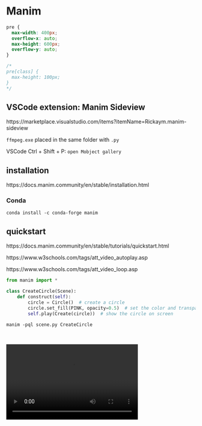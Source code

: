 # Manim

```css
pre {
  max-width: 400px;
  overflow-x: auto;
  max-height: 600px;
  overflow-y: auto;
}

/*
pre[class] {
  max-height: 100px;
}
*/
```

## VSCode extension: Manim Sideview

https://marketplace.visualstudio.com/items?itemName=Rickaym.manim-sideview

`ffmpeg.exe` placed in the same folder with `.py`

VSCode Ctrl + Shift + P: `open Mobject gallery`

## installation

https://docs.manim.community/en/stable/installation.html

### Conda

```
conda install -c conda-forge manim
```

## quickstart

https://docs.manim.community/en/stable/tutorials/quickstart.html

https://www.w3schools.com/tags/att_video_autoplay.asp

https://www.w3schools.com/tags/att_video_loop.asp

:::::: {.cols data-latex=""}

::: {.col data-latex="{0.45\textwidth}"}

```python
from manim import *

class CreateCircle(Scene):
    def construct(self):
        circle = Circle()  # create a circle
        circle.set_fill(PINK, opacity=0.5)  # set the color and transparency
        self.play(Create(circle))  # show the circle on screen
```

```
manim -pql scene.py CreateCircle
```

:::

::: {.col data-latex="{0.10\textwidth}"}
\ 
:::

::: {show-in="html"}

<div class="col">
  <video width=350 height=200 autoplay loop> <!-- controls  -->
      <source src="manim/CreateCircle.mp4" type="video/mp4">
  </video>
</div>

:::

::::::